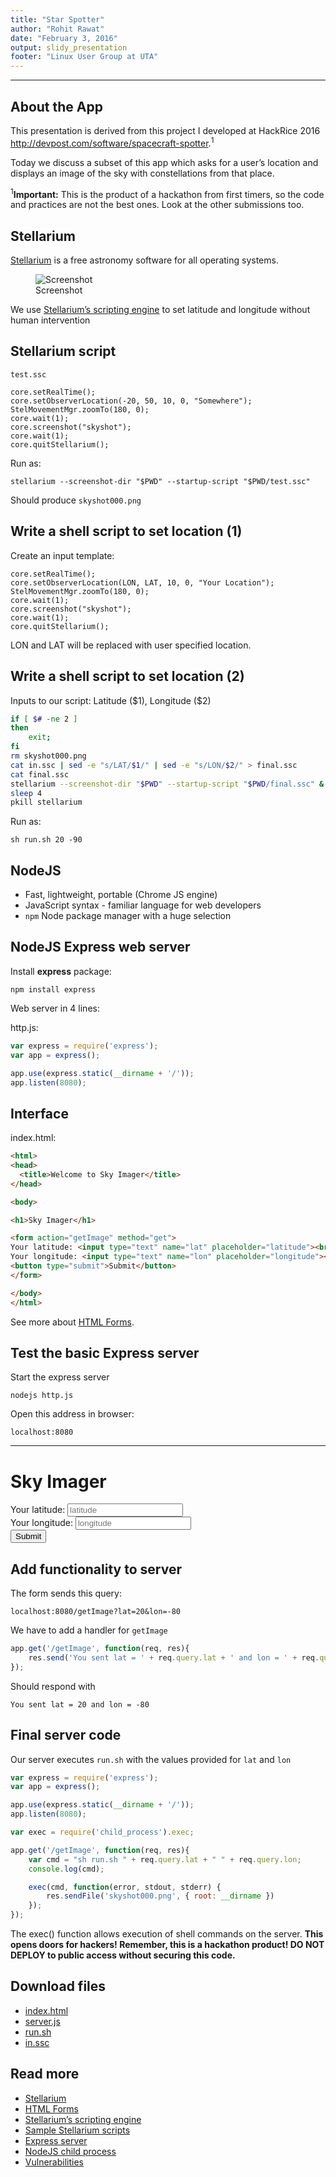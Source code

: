 ```yaml
---
title: "Star Spotter"
author: "Rohit Rawat"
date: "February 3, 2016"
output: slidy_presentation
footer: "Linux User Group at UTA"
---
```



---

## About the App

This presentation is derived from this project I developed at HackRice 2016 <http://devpost.com/software/spacecraft-spotter>.<sup>1</sup>

Today we discuss a subset of this app which asks for a user's location and displays an image of the sky with constellations from that place.

<sup>1</sup>__Important:__ This is the product of a hackathon from first timers, so the code and practices are not the best ones. Look at the other submissions too.

## Stellarium

[Stellarium](http://www.stellarium.org/) is a free astronomy software for all operating systems.

![Screenshot](thumb.png)

We use [Stellarium's scripting engine](http://www.stellarium.org/doc/head/scripting.html) to set latitude and longitude without human intervention

## Stellarium script

`test.ssc`
```
core.setRealTime();
core.setObserverLocation(-20, 50, 10, 0, "Somewhere");
StelMovementMgr.zoomTo(180, 0);
core.wait(1);
core.screenshot("skyshot");
core.wait(1);
core.quitStellarium();
```

Run as:

`stellarium --screenshot-dir "$PWD" --startup-script "$PWD/test.ssc"`

Should produce `skyshot000.png`

## Write a shell script to set location (1)

Create an input template:

```
core.setRealTime();
core.setObserverLocation(LON, LAT, 10, 0, "Your Location");
StelMovementMgr.zoomTo(180, 0);
core.wait(1);
core.screenshot("skyshot");
core.wait(1);
core.quitStellarium();
```

LON and LAT will be replaced with user specified location.

## Write a shell script to set location (2)

Inputs to our script: Latitude ($1), Longitude ($2)
```sh
if [ $# -ne 2 ]
then
	exit;
fi
rm skyshot000.png
cat in.ssc | sed -e "s/LAT/$1/" | sed -e "s/LON/$2/" > final.ssc
cat final.ssc
stellarium --screenshot-dir "$PWD" --startup-script "$PWD/final.ssc" &
sleep 4
pkill stellarium
```

Run as:

`sh run.sh 20 -90`

## NodeJS

- Fast, lightweight, portable (Chrome JS engine)
- JavaScript syntax - familiar language for web developers
- `npm` Node package manager with a huge selection

## NodeJS Express web server

Install __express__ package:

`npm install express`

Web server in 4 lines:

http.js:
```js
var express = require('express');
var app = express();

app.use(express.static(__dirname + '/'));
app.listen(8080);
```

## Interface {.smaller}

index.html:
```html
<html>
<head>
  <title>Welcome to Sky Imager</title>
</head>

<body>

<h1>Sky Imager</h1>

<form action="getImage" method="get">
Your latitude: <input type="text" name="lat" placeholder="latitude"><br />
Your longitude: <input type="text" name="lon" placeholder="longitude"><br />
<button type="submit">Submit</button>
</form>

</body>
</html>
```

See more about [HTML Forms](http://www.w3schools.com/tags/att_form_method.asp).

## Test the basic Express server

Start the express server

`nodejs http.js`

Open this address in browser:

`localhost:8080`

<hr>

<h1>Sky Imager</h1>

<form action="getImage" method="get">
Your latitude: <input type="text" name="lat" placeholder="latitude"><br />
Your longitude: <input type="text" name="lon" placeholder="longitude"><br />
<button>Submit</button>
</form>

## Add functionality to server

The form sends this query:

`localhost:8080/getImage?lat=20&lon=-80`

We have to add a handler for `getImage`

```js
app.get('/getImage', function(req, res){
    res.send('You sent lat = ' + req.query.lat + ' and lon = ' + req.query.lon);
});
```

Should respond with
```
You sent lat = 20 and lon = -80
```

## Final server code {.smaller}

Our server executes `run.sh` with the values provided for `lat` and `lon`

```js
var express = require('express');
var app = express();

app.use(express.static(__dirname + '/'));
app.listen(8080);

var exec = require('child_process').exec;

app.get('/getImage', function(req, res){
    var cmd = "sh run.sh " + req.query.lat + " " + req.query.lon;
    console.log(cmd);

    exec(cmd, function(error, stdout, stderr) {
        res.sendFile('skyshot000.png', { root: __dirname })
    });
});

```

The exec() function allows execution of shell commands on the server.
__This opens doors for hackers! Remember, this is a hackathon product! DO NOT DEPLOY to public access without securing this code.__

## Download files

- [index.html](f/index.html)
- [server.js](server.js)
- [run.sh](run.sh)
- [in.ssc](in.ssc)

## Read more

- [Stellarium](http://www.stellarium.org/)
- [HTML Forms](http://www.w3schools.com/tags/att_form_method.asp)
- [Stellarium's scripting engine](http://www.stellarium.org/doc/head/scripting.html)
- [Sample Stellarium scripts](http://bazaar.launchpad.net/~stellarium/stellarium/trunk/view/head:/scripts/supernova.ssc)
- [Express server](http://expressjs.com/en/starter/hello-world.html)
- [NodeJS child process](https://nodejs.org/api/child_process.html)
- [Vulnerabilities](https://en.wikipedia.org/wiki/Code_injection)
